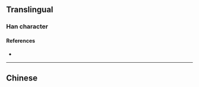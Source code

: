 {{character info/new}}
{{also|勁}}
==Translingual==

===Han character===
{{Han char|rn=19|rad=力|as=05|sn=7|four=|canj=NMKS|ids=⿰𢀖力}}

====References====
* {{Han ref|kx=0147.071|dkj=02327|dj=0331.130|hdz=10369.070|uh=52B2|ud=21170}}

----

==Chinese==
{{zh-see|勁}}